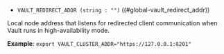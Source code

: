 - `VAULT_REDIRECT_ADDR (string : "")` ((#global-vault_redirect_addr))

Local node address that listens for redirected client communication when Vault
runs in high-availability mode.

**Example**: `export VAULT_CLUSTER_ADDR="https://127.0.0.1:8201"`

